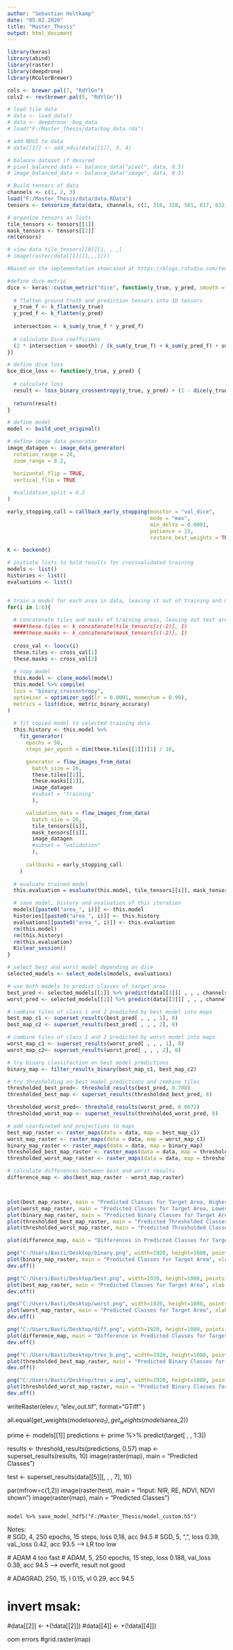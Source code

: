 ```yaml
---
author: "Sebastian Holtkamp"
date: "05.02.2020"
title: "Master_Thesis"
output: html_document
---
```

  
```r
library(keras)
library(abind)
library(raster)
library(deepdrone)
library(RColorBrewer)

cols <- brewer.pal(7, "RdYlGn")
cols2 <- rev(brewer.pal(5, "RdYlGn"))
```

```r

# load tile data
# data <- load_data()
# data <- deepdrone::bog_data
# load("F:/Master_Thesis/data/bog_data.rda")

# add NDVI to data 
# data[[1]] <- add_ndvi(data[[1]], 3, 4)

# balance dataset if desired
# pixel_balanced_data <- balance_data("pixel", data, 0.5)
# image_balanced_data <- balance_data("image", data, 0.5)

# Build tensors of data
channels <- c(1, 2, 3)
load("F:/Master_Thesis/data/data.RData")
tensors <- tensorize_data(data, channels, c(1, 316, 328, 581, 617, 632, 712))

# organize tensors as lists
tile_tensors <- tensors[[1]]
mask_tensors <- tensors[[2]]
rm(tensors)

# view data tile_tensors[[6]][1, , ,]
# image(raster(data[[1]][1,,,1]))
```

```r
#Based on the implementation showcased at https://blogs.rstudio.com/tensorflow/posts/2019-08-23-unet/

#define dice metric
dice <- keras::custom_metric("dice", function(y_true, y_pred, smooth = 1.0) {
  
  # flatten ground truth and prediction tensors into 1D tensors
  y_true_f <- k_flatten(y_true)
  y_pred_f <- k_flatten(y_pred)
  
  intersection <- k_sum(y_true_f * y_pred_f)
  
  # calculate Dice coefficient
  (2 * intersection + smooth) / (k_sum(y_true_f) + k_sum(y_pred_f) + smooth)
})

# define dice loss
bce_dice_loss <- function(y_true, y_pred) {
  
  # calculate loss
  result <- loss_binary_crossentropy(y_true, y_pred) + (1 - dice(y_true, y_pred))
  
  return(result)
}
```

```r

# define model
model <- build_unet_original()

# define image data generator
image_datagen <- image_data_generator(
  rotation_range = 20,
  zoom_range = 0.2,

  horizontal_flip = TRUE,
  vertical_flip = TRUE
  
  #validation_split = 0.2
)

early_stopping_call = callback_early_stopping(monitor = "val_dice",
                                              mode = "max",
                                              min_delta = 0.0001,
                                              patience = 15,
                                              restore_best_weights = TRUE)

K <- backend()
```

```r

# initiate lists to hold results for crossvalidated training
models <- list()
histories <- list()
evaluations <- list()


# train a model for each area in data, leaving it out of training and using it for validation
for(i in 1:6){
  
  # concatenate tiles and masks of training areas, leaving out test area
  ####these.tiles <- k_concatenate(tile_tensors[c(-2)], 1)
  ####these.masks <- k_concatenate(mask_tensors[c(-2)], 1)
  
  cross_val <- loocv(i)
  these.tiles <- cross_val[1]
  these.masks <- cross_val[2]
  
  # copy model
  this.model <- clone_model(model)
  this.model %>% compile(
  loss = "binary_crossentropy",
  optimizer = optimizer_sgd(lr = 0.0001, momentum = 0.99),
  metrics = list(dice, metric_binary_accuracy)
)
  
  # fit copied model to selected training data
  this.history <- this.model %>%
    fit_generator(
      epochs = 50,
      steps_per_epoch = dim(these.tiles[[1]])[1] / 16,

      generator = flow_images_from_data(
        batch_size = 16,
        these.tiles[[1]],
        these.masks[[1]],
        image_datagen
        #subset = "training"
        ),

      validation_data = flow_images_from_data(
        batch_size = 16,
        tile_tensors[[i]],
        mask_tensors[[i]],
        image_datagen
        #subset = "validation"
        ),
      
      callbacks = early_stopping_call
    )
  
  # evaluate trained model
  this.evaluation = evaluate(this.model, tile_tensors[[i]], mask_tensors[[i]])

  # save model, history and evaluation of this iteration
  models[[paste0("area_", i)]] <- this.model
  histories[[paste0("area_", i)]] <- this.history
  evaluations[[paste0("area_", i)]] <- this.evaluation
  rm(this.model)
  rm(this.history)
  rm(this.evaluation)
  K$clear_session()
}
```


```r

# select best and worst model depending on dice
selected_models <- select_models(models, evaluations)

# use both models to predict classes of target area
best_pred <- selected_models[[1]] %>% predict(data[[3]][ , , , channels])
worst_pred <- selected_models[[2]] %>% predict(data[[3]][ , , , channels])

# combine tiles of class 1 and 2 predicted by best model into maps
best_map_c1 <- superset_results(best_pred[ , , , 1], 8)
best_map_c2 <- superset_results(best_pred[ , , , 2], 8)

# combine tiles of class 1 and 2 predicted by worst model into maps
worst_map_c1 <- superset_results(worst_pred[ , , , 1], 8)
worst_map_c2<- superset_results(worst_pred[ , , , 2], 8)

# try binary classifaction on best model predictions
binary_map <- filter_results_binary(best_map_c1, best_map_c2)

# try thresholding on best model predictions and combine tiles
thresholded_best_pred<- threshold_results(best_pred, 0.788)
thresholded_best_map <- superset_results(thresholded_best_pred, 8)

thresholded_worst_pred<- threshold_results(worst_pred, 0.8672)
thresholded_worst_map <- superset_results(thresholded_worst_pred, 8)

# add coordinated and projections to maps
best_map_raster <- raster_maps(data = data, map = best_map_c1)
worst_map_raster <- raster_maps(data = data, map = worst_map_c1)
binary_map_raster <- raster_maps(data = data, map = binary_map)
thresholded_best_map_raster <- raster_maps(data = data, map = thresholded_best_map)
thresholded_worst_map_raster <- raster_maps(data = data, map = thresholded_worst_map)

# calculate differences between best and worst results
difference_map <- abs(best_map_raster - worst_map_raster)



plot(best_map_raster, main = "Predicted Classes for Target Area, Highest Dice", xlab = "Longitude [°E]", ylab = "Lattitude [°N]", col = cols)
plot(worst_map_raster, main = "Predicted Classes for Target Area, Lowest Dice", xlab = "Longitude [°E]", ylab = "Lattitude [°N]", col = cols)
plot(binary_map_raster, main = "Predicted Binary Classes for Target Area", xlab = "Longitude [°E]", ylab = "Lattitude [°N]")
plot(thresholded_best_map_raster, main = "Predicted Thresholded Classes for Target Area", xlab = "Longitude [°E]", ylab = "Lattitude [°N]", col = c("white", "darkgreen"), legend = FALSE)
plot(thresholded_worst_map_raster, main = "Predicted Thresholded Classes for Target Area", xlab = "Longitude [°E]", ylab = "Lattitude [°N]", col = c("white", "darkgreen"), legend = FALSE)

plot(difference_map, main = "Differences in Predicted Classes for Target Area", xlab = "Longitude [°E]", ylab = "Lattitude [°N]", col = cols2)

```
```r
png("C:/Users/Basti/Desktop/binary.png", width=1920, height=1080, pointsize = 20)
plot(binary_map_raster, main = "Predicted Classes for Target Area", xlab = "Longitude [°E]", ylab = "Lattitude [°N]", col = cols, legend = FALSE)
dev.off()

png("C:/Users/Basti/Desktop/best.png", width=1920, height=1080, pointsize = 20)
plot(best_map_raster, main = "Predicted Classes for Target Area", xlab = "Longitude [°E]", ylab = "Lattitude [°N]", col = cols)
dev.off()

png("C:/Users/Basti/Desktop/worst.png", width=1920, height=1080, pointsize = 20)
plot(worst_map_raster, main = "Predicted Classes for Target Area", xlab = "Longitude [°E]", ylab = "Lattitude [°N]", col = cols)
dev.off()

png("C:/Users/Basti/Desktop/diff.png", width=1920, height=1080, pointsize = 20)
plot(difference_map, main = "Difference in Predicted Classes for Target Area", xlab = "Longitude [°E]", ylab = "Lattitude [°N]", col = cols2)
dev.off()

png("C:/Users/Basti/Desktop/tres_b.png", width=1920, height=1080, pointsize = 20)
plot(thresholded_best_map_raster, main = "Predicted Binary Classes for Target Area", xlab = "Longitude [°E]", ylab = "Lattitude [°N]", col = c("white", "darkgreen"), legend = FALSE)
dev.off()

png("C:/Users/Basti/Desktop/tres_w.png", width=1920, height=1080, pointsize = 20)
plot(thresholded_worst_map_raster, main = "Predicted Binary Classes for Target Area", xlab = "Longitude [°E]", ylab = "Lattitude [°N]", col = c("white", "darkgreen"), legend = FALSE)
dev.off()
```

writeRaster(elev.r, "elev_out.tif", format="GTiff" )

all.equal(get_weights(models$area_1), get_weights(models$area_2))


prime <- models[[1]]
predictions <- prime %>% predict(target[ , , 1:3])

results <- threshold_results(predictions, 0.57)
map <- superset_results(results, 10)
image(raster(map), main = "Predicted Classes")


test <- superset_results(data[[5]][, , , 7], 10)


par(mfrow=c(1,2))
image(raster(test), main = "Input: NIR, RE, NDVI, NDVI shown")
image(raster(map), main = "Predicted Classes")
```

model %>% save_model_hdf5("F:/Master_Thesis/model_custom.h5")
```

Notes:   
  # SGD, 4, 250 epochs, 15 steps, loss 0,18, acc 94.5
  # SGD, 5, ", ", loss 0.39, vaL_loss 0.42, acc 93.5 --> LR too low
  
  # ADAM 4 too fast
  # ADAM, 5, 250 epochs, 15 step, loss 0.188, val_loss 0.38, acc 94.5 --> overfit, result not good
  
  # ADAGRAD, 250, 15, l 0.15, vl 0.29, acc 94.5


# invert msak:

#data[[2]] <- +(!data[[2]])
#data[[4]] <- +(!data[[4]])

oom errors
#grid.raster(map)
